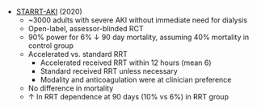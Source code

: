 * [STARRT-AKI](https://www.nejm.org/doi/full/10.1056/NEJMoa2000741) (2020)
	* ~3000 adults with severe AKI without immediate need for dialysis
	* Open-label, assessor-blinded RCT
	* 90% power for 6% ↓ 90 day mortality, assuming 40% mortality in control group
	* Accelerated vs. standard RRT
		* Accelerated received RRT within 12 hours (mean 6)
		* Standard received RRT unless necessary
		* Modality and anticoagulation were at clinician preference
	* No difference in mortality
	* ↑ In RRT dependence at 90 days (10% vs 6%) in RRT group